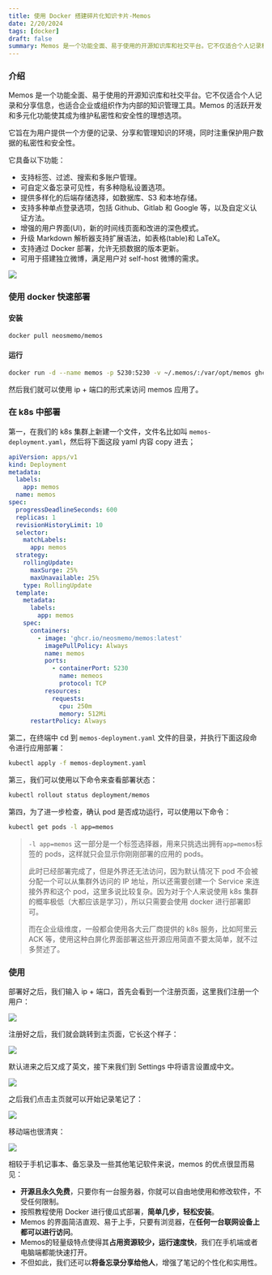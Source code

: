 ```yaml
---
title: 使用 Docker 搭建碎片化知识卡片-Memos
date: 2/20/2024
tags: [docker]
draft: false
summary: Memos 是一个功能全面、易于使用的开源知识库和社交平台。它不仅适合个人记录和分享信息，也适合企业或组织作为内部的知识管理工具。Memos 的活跃开发和多元化功能使其成为维护私密性和安全性的理想选项。
---
```


### 介绍

Memos 是一个功能全面、易于使用的开源知识库和社交平台。它不仅适合个人记录和分享信息，也适合企业或组织作为内部的知识管理工具。Memos 的活跃开发和多元化功能使其成为维护私密性和安全性的理想选项。

它旨在为用户提供一个方便的记录、分享和管理知识的环境，同时注重保护用户数据的私密性和安全性。

它具备以下功能：

*   支持标签、过滤、搜索和多账户管理。
*   可自定义备忘录可见性，有多种隐私设置选项。
*   提供多样化的后端存储选择，如数据库、S3 和本地存储。
*   支持多种单点登录选项，包括 Github、Gitlab 和 Google 等，以及自定义认证方法。
*   增强的用户界面(UI)，新的时间线页面和改进的深色模式。
*   升级 Markdown 解析器支持扩展语法，如表格(table)和 LaTeX。
*   支持通过 Docker 部署，允许无损数据的版本更新。
*   可用于搭建独立微博，满足用户对 self-host 微博的需求。

![](https://note.ihsxu.com/api/imgs/1708423049298.webp)

### 使用 docker 快速部署

#### 安装

```bash
docker pull neosmemo/memos
```

#### 运行

```bash
docker run -d --name memos -p 5230:5230 -v ~/.memos/:/var/opt/memos ghcr.io/usememos/memos:latest
```

然后我们就可以使用 ip + 端口的形式来访问 memos 应用了。

### 在 k8s 中部署

第一，在我们的 k8s 集群上新建一个文件，文件名比如叫 `memos-deployment.yaml`，然后将下面这段 yaml 内容 copy 进去；

```yaml
apiVersion: apps/v1
kind: Deployment
metadata:
  labels:
    app: memos
  name: memos
spec:
  progressDeadlineSeconds: 600
  replicas: 1
  revisionHistoryLimit: 10
  selector:
    matchLabels:
      app: memos
  strategy:
    rollingUpdate:
      maxSurge: 25%
      maxUnavailable: 25%
    type: RollingUpdate
  template:
    metadata:
      labels:
        app: memos
    spec:
      containers:
        - image: 'ghcr.io/neosmemo/memos:latest'
          imagePullPolicy: Always
          name: memos
          ports:
            - containerPort: 5230
              name: memeos
              protocol: TCP
          resources:
            requests:
              cpu: 250m
              memory: 512Mi
      restartPolicy: Always
```

第二，在终端中 cd 到 `memos-deployment.yaml` 文件的目录，并执行下面这段命令进行应用部署：

```bash
kubectl apply -f memos-deployment.yaml
```

第三，我们可以使用以下命令来查看部署状态：

```bash
kubectl rollout status deployment/memos
```

第四，为了进一步检查，确认 pod 是否成功运行，可以使用以下命令：

```bash
kubectl get pods -l app=memos
```

> `-l app=memos` 这一部分是一个标签选择器，用来只挑选出拥有`app=memos`标签的 pods，这样就只会显示你刚刚部署的应用的 pods。
>
> 此时已经部署完成了，但是外界还无法访问，因为默认情况下 pod 不会被分配一个可以从集群外访问的 IP 地址，所以还需要创建一个 Service 来连接外界和这个 pod，这里多说比较复杂。因为对于个人来说使用 k8s 集群的概率极低（大都应该是学习），所以只需要会使用 docker 进行部署即可。
>
> 而在企业级维度，一般都会使用各大云厂商提供的 k8s 服务，比如阿里云 ACK 等，使用这种白屏化界面部署这些开源应用简直不要太简单，就不过多赘述了。

### 使用

部署好之后，我们输入 ip + 端口，首先会看到一个注册页面，这里我们注册一个用户：

![](https://note.ihsxu.com/api/imgs/1708428340433.webp)

注册好之后，我们就会跳转到主页面，它长这个样子：

![](https://note.ihsxu.com/api/imgs/1708428461629.webp)

默认进来之后又成了英文，接下来我们到 Settings 中将语言设置成中文。

![](https://note.ihsxu.com/api/imgs/1708428856931.webp)

之后我们点击主页就可以开始记录笔记了：

![](https://note.ihsxu.com/api/imgs/1708439629019.webp)

移动端也很清爽：

![](https://note.ihsxu.com/api/imgs/1708440749646.webp)

相较于手机记事本、备忘录及一些其他笔记软件来说，memos 的优点很显而易见：

*   **开源且永久免费**，只要你有一台服务器，你就可以自由地使用和修改软件，不受任何限制。
*   按照教程使用 Docker 进行傻瓜式部署，**简单几步，轻松安装**。
*   Memos 的界面简洁直观、易于上手，只要有浏览器，在**任何一台联网设备上都可以进行访问**。
*   Memos的轻量级特点使得其**占用资源较少，运行速度快**，我们在手机端或者电脑端都能快速打开。
*   不但如此，我们还可以**将备忘录分享给他人**，增强了笔记的个性化和实用性。

